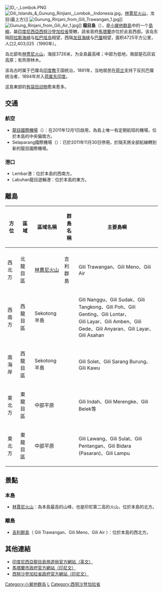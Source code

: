 
{{noteTA
|1=zh-hans:巴厘; zh-hant:峇里; zh-sg:峇厘;
|2=zh-hans:印度教; zh-hant:印度教; zh-sg:兴都教;
}}

{{Infobox islands
| name = 龍目<br>Lombok
| image name = Lombok Topography.png
| image caption = Topography of the island
| native name = Pulau Lombok
| native name link =
| location = [[東南亞|東南亞]]
| coordinates= {{Coord|8.565|S|116.351|E|format=dms|type:isle_scale:1000000|display=inline,title}}
| archipelago = [[努沙登加拉|努沙登加拉]]
| total islands =
| major islands =
| area_km2 = 4,725
| highest mount = [[林賈尼火山|林賈尼火山]]
| elevation_m = 3,726
| country = Indonesia
| country admin divisions title = Province
| country admin divisions = [[西努沙登加拉省|西努沙登加拉省]]
| country largest city = [[馬塔蘭|馬塔蘭]]
| country largest city population =
| population = 3,166,685
| population as of = 2010 Census
| density_km2 = 670
| ethnic groups = [[薩薩克人|薩薩克人]]、[[balinese|balinese]]、[[印度尼西亞華人|印度尼西亞華人]]、[[松巴哇島人|松巴哇島人]]、[[弗洛勒斯島人|弗洛勒斯島人]]、[[Arab_Indonesian|Arab Indonesian]]
}}
[[File:ID_-_Lombok.PNG|thumb]]
[[File:Gili_Islands_&_Gunung_Rinjiani,_Lombok,_Indonesia.jpg|thumb]]，[[林賈尼火山|林賈尼火山]]，龙目(最上方)]]
[[File:Gunung_Rinjani_from_Gili_Trawangan_1.jpg|thumb]]]]
[[File:Gunung_Rinjani_from_Gili_Air_1.jpg|thumb]]]]
'''龍目島'''（{{lang-id|Pulau Lombok}}），是[[小巽他群島|小巽他群島]]中的一个[[島嶼|島嶼]]，屬[[印度尼西亞|印度尼西亞]][[西努沙登加拉省|西努沙登加拉省]]管轄，該省首府[[馬塔蘭|馬塔蘭]]亦位於此島西部。该岛东隔[[阿拉斯海峡|阿拉斯海峡]]与[[松巴哇岛|松巴哇岛]]相望，西隔[[龙目海峡|龙目海峡]]与[[巴厘|巴厘]]相望，面积4725平方公里，人口2,403,025（1990年）。

岛北部有[[林贾尼火山|林贾尼火山]]，海拔3726米，为全島最高峰；中部为低地，南部是石灰岩高原；有热带林木。

该岛古时属于巴厘岛[[印度教|印度教]]王国统治，1891年，当地居民在[[荷兰|荷兰]]支持下反抗巴厘统治者，1894年并入[[荷属东印度|荷属东印度]]。

这島東部的[[有袋目|有袋目]][[动物|动物]]愈来愈多。

== 交通 ==
=== 航空 ===
*[[龍目國際機場|龍目國際機場]]（{{airport codes|LOP|WADL}}）：在2011年12月1日啟用，為島上唯一有定期航班的機場，位於本島的中央偏南方。
*Selaparang國際機場（{{airport codes|AMI|WADA}}）：已於2011年11月30日停用，於隔天將全部航線轉到新的龍目國際機場。

=== 港口 ===
*Lembar港：位於本島的西南方。
*Labuhan龍目遊輪港：位於本島的東方。

== 離島 ==
{| class="wikitable sortable"
|- valign=top align=left
! 方位
! 區域
! 區域名稱
! 群島名稱
! 主要島嶼
|- bgcolor=#CCCCCC
|- valign=top
| 西北方
| 北龍目區
| [[林賈尼火山|林賈尼火山]]
| 吉利群島
| Gili Trawangan、Gili Meno、Gili Air
|- valign=top
| 西南方
| 西龍目區
| Sekotong半島
| 
| Gili Nanggu、Gili Sudak、Gili Tangkong、Gili Poh、Gili Genting、Gili Lontar、<br>Gili Layar、Gili Amben、Gili Gede、Gili Anyaran、Gili Layar、Gili Asahan
|- valign=top
| 南海岸
| 西龍目區
| Sekotong半島
| 
| Gili Solet、Gili Sarang Burung、Gili Kawu
|- valign=top
| 東北方
| 東龍目區
| 中部平原
| 
| Gili Indah、Gili Merengke、Gili Belek等
|- valign=top
| 東北方
| 東龍目區
| 中部平原
| 
| Gili Lawang、Gili Sulat、Gili Pentangan、Gili Bidara (Pasaran)、Gili Lampu
|}

== 景點 ==
=== 本島 ===
*[[林賈尼火山|林賈尼火山]]：為本島最高的山峰，也是印尼第二高的火山，位於本島的北方。

=== 離島 ===
*[[吉利群島|吉利群島]]（ Gili Trawangan、Gili Meno、Gili Air ）：位於本島的西北方。

== 其他連結 ==
{{Commonscat|Lombok}}
* [http://www.lombokindonesia.org 印度尼西亞龍目島旅遊局官方網站（英文）]{{Wayback|url=http://www.lombokindonesia.org/ |date=20200923014042 }}
* [https://www.webcitation.org/65cl7vbPU?url=http://www.mataramkota.go.id/ 馬塔蘭市政府官方網站（印尼文）]
* [https://web.archive.org/web/20100822190652/http://www.ntbprov.go.id/ 西努沙登加拉省政府官方網站（印尼文）]

{{Authority control}}
[[Category:小巽他群岛|Category:小巽他群岛]]
[[Category:印尼岛屿|L]]
[[Category:西努沙登加拉省|Category:西努沙登加拉省]]